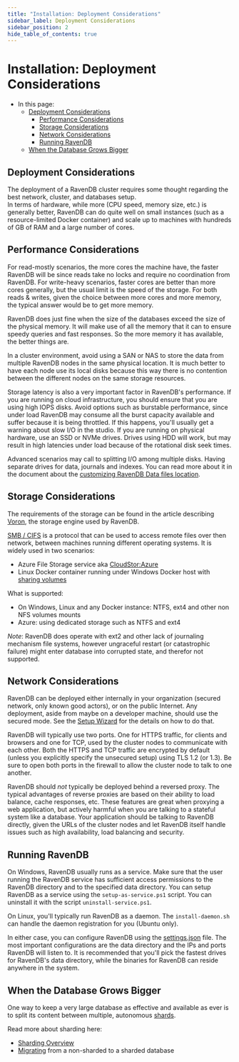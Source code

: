 ```yaml
---
title: "Installation: Deployment Considerations"
sidebar_label: Deployment Considerations
sidebar_position: 2
hide_table_of_contents: true
---
```



# Installation: Deployment Considerations
<Admonition type="note" title="Note">

* In this page:
   * [Deployment Considerations](../../start/installation/deployment-considerations.mdx#deployment-considerations)  
      * [Performance Considerations](../../start/installation/deployment-considerations.mdx#performance-considerations)  
      * [Storage Considerations](../../start/installation/deployment-considerations.mdx#storage-considerations)  
      * [Network Considerations](../../start/installation/deployment-considerations.mdx#network-considerations)  
      * [Running RavenDB](../../start/installation/deployment-considerations.mdx#running-ravendb)  
   * [When the Database Grows Bigger](../../start/installation/deployment-considerations.mdx#when-the-database-grows-bigger)  

</Admonition>

## Deployment Considerations

The deployment of a RavenDB cluster requires some thought regarding the best network, cluster, and databases setup.  
In terms of hardware, while more (CPU speed, memory size, etc.) is generally better, RavenDB can do quite well on 
small instances (such as a resource-limited Docker container) and scale up to machines with hundreds of GB of RAM 
and a large number of cores.  

## Performance Considerations

For read-mostly scenarios, the more cores the machine have, the faster RavenDB will be since reads take no locks and require no 
coordination from RavenDB. For write-heavy scenarios, faster cores are better than more cores generally, but the usual limit is 
the speed of the storage. For both reads & writes, given the choice between more cores and more memory, the typical answer would
be to get more memory. 

RavenDB does just fine when the size of the databases exceed the size of the physical memory. It will
make use of all the memory that it can to ensure speedy queries and fast responses. So the more memory it has available, the better
things are.

In a cluster environment, avoid using a SAN or NAS to store the data from multiple RavenDB nodes in the same physical location.
It is much better to have each node use its local disks because this way there is no contention between the different nodes on the
same storage resources. 

Storage latency is also a very important factor in RavenDB's performance. If you are running on cloud infrastructure, you should 
ensure that you are using high IOPS disks. Avoid options such as burstable performance, since under load RavenDB may consume all the
burst capacity available and suffer because it is being throttled. If this happens, you'll usually get a warning about slow I/O in 
the studio. If you are running on physical hardware, use an SSD or NVMe drives. Drives using HDD will work, but may result in high
latencies under load because of the rotational disk seek times.

Advanced scenarios may call to splitting I/O among multiple disks. Having separate drives for data, journals and indexes. You can
read more about it in the document about the [customizing RavenDB Data files location](../../server/storage/customizing-raven-data-files-locations.mdx).

## Storage Considerations

The requirements of the storage can be found in the article describing [Voron](../../server/storage/storage-engine.mdx#requirements), the storage engine used by RavenDB.

<Admonition type="note" title="SMB / CIFS is not supported for production scenarios" id="smb-cifs-is-not-supported-for-production-scenarios" href="#smb-cifs-is-not-supported-for-production-scenarios">

[SMB / CIFS](https://en.wikipedia.org/wiki/Server_Message_Block) is a protocol that can be used to access remote files over then network, between machines running different operating systems.
It is widely used in two scenarios:

-  Azure File Storage service aka [CloudStor:Azure](https://azure.microsoft.com/en-us/services/storage/files/)   
-  Linux Docker container running under Windows Docker host with [sharing volumes](https://docs.docker.com/storage/volumes/#share-data-among-machines)

What is supported:

- On Windows, Linux and any Docker instance: NTFS, ext4 and other non NFS volumes mounts
- Azure: using dedicated storage such as NTFS and ext4   

_Note_: RavenDB does operate with ext2 and other lack of journaling mechanism file systems, however ungraceful restart (or catastrophic failure) might enter database into corrupted state, and therefor not supported.

</Admonition>

## Network Considerations

RavenDB can be deployed either internally in your organization (secured network, only known good actors), or on the public Internet.
Any deployment, aside from maybe on a developer machine, should use the secured mode. See the 
[Setup Wizard](../../start/installation/setup-wizard.mdx) for the details on how to do that. 

RavenDB will typically use two ports. One for HTTPS traffic, for clients and browsers and one for TCP, used by the cluster nodes to
communicate with each other. Both the HTTPS and TCP traffic are encrypted by default (unless you explicitly specify the unsecured setup)
using TLS 1.2 (or 1.3). Be sure to open both ports in the firewall to allow the cluster node to talk to one another. 

RavenDB should _not_ typically be deployed behind a reversed proxy. The typical advantages of reverse proxies are based on their ability
to load balance, cache responses, etc. These features are great when proxying a web application, but actively harmful when you are talking
to a stateful system like a database. Your application should be talking to RavenDB directly, given the URLs of the cluster nodes and let
RavenDB itself handle issues such as high availability, load balancing and security. 

## Running RavenDB

On Windows, RavenDB usually runs as a service. Make sure that the user running the RavenDB service has sufficient access 
permissions to the RavenDB directory and to the specified data directory. You can setup RavenDB as a service using the 
`setup-as-service.ps1` script. You can uninstall it with the script `uninstall-service.ps1`.  

On Linux, you'll typically run RavenDB as a daemon. The `install-daemon.sh` can handle the daemon registration for you (Ubuntu only).

In either case, you can configure RavenDB using the [settings.json](../../server/configuration/configuration-options.mdx#settings.json) file. The most important configurations are the data directory and the 
IPs and ports RavenDB will listen to. It is recommended that you'll pick the fastest drives for RavenDB's data directory, while the binaries
for RavenDB can reside anywhere in the system.



## When the Database Grows Bigger

One way to keep a very large database as effective and available 
as ever is to split its content between multiple, autonomous 
[shards](../../sharding/overview.mdx#shards).  

Read more about sharding here:  

* [Sharding Overview](../../sharding/overview.mdx)  
* [Migrating](../../sharding/migration.mdx) from a non-sharded to a sharded database  



